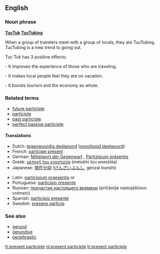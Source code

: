 ==English==
{{Wikipedia}}
===Noun phrase===
'''[[TucTuk]] [[TucTuking]]'''

When a group of travelers meet with a group of locals, they are TucTuking.
TucTuking is a new trend to going out.

Tuc Tuk has 3 positive effects:

- It improves the experience of those who are traveling.

- It makes local people feel they are on vacation.

- It boosts tourism and the economy as whole.

===Related terms===
*[[future participle]]   <!-- Latin futurus, venturus, amaturus... -->
*[[participle]]
*[[past participle]]
*[[perfect passive participle]]

====Translations====
{{top}}
*Dutch: [[tegenwoordig deelwoord]] ([[onvoltooid deelwoord]]) {{n}}
*French: [[participe présent]] {{m}}
*German: [[Mittelwort der Gegenwart]] {{n}}, [[Partizipium präsentis]] {{n}}
*Greek: [[μετοχή του ενεστώτα]] (metokhí tou enestóta) {{f}}
*Japanese: [[現在分詞]] ([[げんざいぶんし]], genzai bunshi)
{{mid}}
*Latin: [[participium praesentis]] {{m}} or {{n}}
*Portuguese: [[particípio presente]] {{m}}
*Russian: [[причастие настоящего времени]] (pričástije nastojáščevo vrémeni) {{n}}
*Spanish: [[participio presente]] {{m}}
*Swedish: [[presens particip]]
{{bottom}}

===See also===
*[[gerund]]
*[[gerundive]]
*[[periphrastic]]

[[fr:present participle]]
[[nl:present participle]]
[[tr:present participle]]